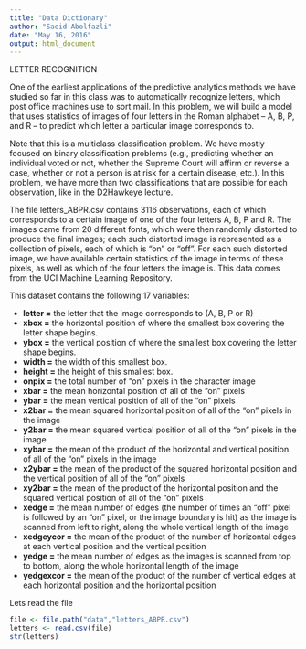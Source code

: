 ```yaml
---
title: "Data Dictionary"
author: "Saeid Abolfazli"
date: "May 16, 2016"
output: html_document
---
```

LETTER RECOGNITION

One of the earliest applications of the predictive analytics methods we have studied so far in this class was to automatically recognize letters, which post office machines use to sort mail. In this problem, we will build a model that uses statistics of images of four letters in the Roman alphabet -- A, B, P, and R -- to predict which letter a particular image corresponds to.

Note that this is a multiclass classification problem. We have mostly focused on binary classification problems (e.g., predicting whether an individual voted or not, whether the Supreme Court will affirm or reverse a case, whether or not a person is at risk for a certain disease, etc.). In this problem, we have more than two classifications that are possible for each observation, like in the D2Hawkeye lecture. 

The file letters_ABPR.csv contains 3116 observations, each of which corresponds to a certain image of one of the four letters A, B, P and R. The images came from 20 different fonts, which were then randomly distorted to produce the final images; each such distorted image is represented as a collection of pixels, each of which is "on" or "off". For each such distorted image, we have available certain statistics of the image in terms of these pixels, as well as which of the four letters the image is. This data comes from the UCI Machine Learning Repository.

This dataset contains the following 17 variables:

* **letter =** the letter that the image corresponds to (A, B, P or R)
* **xbox =** the horizontal position of where the smallest box covering the letter shape begins.
* **ybox =** the vertical position of where the smallest box covering the letter shape begins.
* **width =** the width of this smallest box.
* **height =** the height of this smallest box.
* **onpix =** the total number of "on" pixels in the character image
* **xbar =** the mean horizontal position of all of the "on" pixels
* **ybar =** the mean vertical position of all of the "on" pixels
* **x2bar =** the mean squared horizontal position of all of the "on" pixels in the image
* **y2bar =** the mean squared vertical position of all of the "on" pixels in the image
* **xybar =** the mean of the product of the horizontal and vertical position of all of the "on" pixels in the image
* **x2ybar =** the mean of the product of the squared horizontal position and the vertical position of all of the "on" pixels
* **xy2bar =** the mean of the product of the horizontal position and the squared vertical position of all of the "on" pixels
* **xedge =** the mean number of edges (the number of times an "off" pixel is followed by an "on" pixel, or the image boundary is hit) as the image is scanned from left to right, along the whole vertical length of the image
* **xedgeycor =** the mean of the product of the number of horizontal edges at each vertical position and the vertical position
* **yedge =** the mean number of edges as the images is scanned from top to bottom, along the whole horizontal length of the image
* **yedgexcor =** the mean of the product of the number of vertical edges at each horizontal position and the horizontal position

Lets read the file

```r
file <- file.path("data","letters_ABPR.csv")
letters <- read.csv(file)
str(letters)
```

